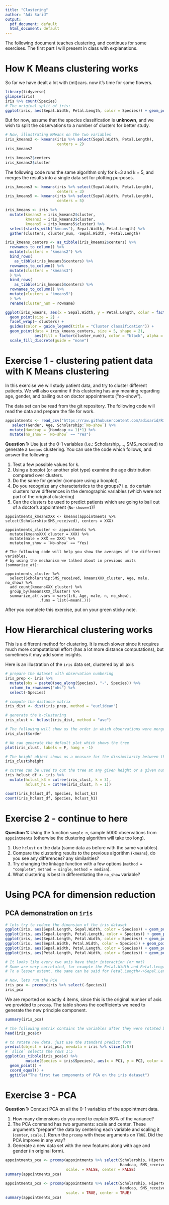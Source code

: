 ```yaml
---
title: "Clustering"
author: "Adi Sarid"
output:
  pdf_document: default
  html_document: default
---
```


The following document teaches clustering, and continues for some exercises. The first part I will present in class with explanations.

# How K Means clustering works

So far we have dealt a lot with (mt)cars. now it's time for some flowers.
```r
library(tidyverse)
glimpse(iris)
iris %>% count(Species)
# The original split of iris:
ggplot(iris, aes(Sepal.Width, Petal.Length, color = Species)) + geom_point()
```

But for now, assume that the species classification is **unknown**, and we wish to split the observations to a number of clusters for better study.

```r
# Now, illustrating KMeans on the two variables
iris_kmeans2 <- kmeans(iris %>% select(Sepal.Width, Petal.Length),
                       centers = 2)
iris_kmeans2

iris_kmeans2$centers
iris_kmeans2$cluster
```

The following code runs the same algorithm only for k=3 and k = 5, and merges the results into a single data set for plotting purposes.

```r
iris_kmeans3 <- kmeans(iris %>% select(Sepal.Width, Petal.Length),
                       centers = 3)
iris_kmeans5 <- kmeans(iris %>% select(Sepal.Width, Petal.Length),
                       centers = 5)

iris_kmeans <- iris %>%
  mutate(kmeans2 = iris_kmeans2$cluster,
         kmeans3 = iris_kmeans3$cluster,
         kmeans5 = iris_kmeans5$cluster) %>%
  select(starts_with("kmeans"), Sepal.Width, Petal.Length) %>%
  gather(clusters, cluster_num, -Sepal.Width, -Petal.Length)

iris_kmeans_centers <- as_tibble(iris_kmeans2$centers) %>%
  rownames_to_column() %>%
  mutate(clusters = "kmeans2") %>%
  bind_rows(
    as_tibble(iris_kmeans3$centers) %>%
  rownames_to_column() %>%
  mutate(clusters = "kmeans3")
  ) %>%
  bind_rows(
    as_tibble(iris_kmeans5$centers) %>%
  rownames_to_column() %>%
  mutate(clusters = "kmeans5")
  ) %>%
  rename(cluster_num = rowname)

ggplot(iris_kmeans, aes(x = Sepal.Width, y = Petal.Length, color = factor(cluster_num))) +
  geom_point(size = 2) +
  facet_wrap(~ clusters) + 
  guides(color = guide_legend(title = "Cluster classification")) + 
  geom_point(data = iris_kmeans_centers, size = 5, shape = 21, 
             aes(fill = factor(cluster_num)), color = "black", alpha = 0.5) + 
  scale_fill_discrete(guide = "none")
```

# Exercise 1 - clustering patient data with K Means clustering

In this exercise we will study patient data, and try to cluster different patients. We will also examine if this clustering has any meaning regarding age, gender, and bailing out on doctor appointments ("no-show").

The data set can be read from the git repository. The following code will read the data and prepare the file for work.

```r
appointments <- read_csv("https://raw.githubusercontent.com/adisarid/Riskified_training/master/datasets/Medical_Appointments_No_Shows_KaggleV2-May-2016.csv") %>% 
   select(Gender, Age, Scholarship:`No-show`) %>% 
  mutate(Handcap = (Handcap >= 1)*1) %>% 
  mutate(no_show = `No-show` == "Yes")
```

**Question 1:** Use just the 0-1 variables (i.e.: Scholarship,..., SMS_received) to generate a `kmeans` clustering. You can use the code which follows, and answer the following:

   1. Test a few possible values for k.
   2. Using a boxplot (or another plot type) examine the age distribution compared over clusters.
   3. Do the same for gender (compare using a boxplot).
   4. Do you recognize any characteristics to the groups? i.e. do certain clusters have differences in the demographic variables (which were not part of the original clustering)
   5. Can the clusters be used to predict patients which are going to bail out of a doctor's appointment (`No-show==1`)?

```
appointments_kmeansXXX <- kmeans(appointments %>% select(Scholarship:SMS_received), centers = XXX)

appointments_cluster <- appointments %>%
  mutate(kmeansXXX_cluster = XXX) %>%
  mutate(male = XXX == XXX) %>% 
  mutate(no_show = `No-show` == "Yes)

# The following code will help you show the averages of the different variables,
# by using the mechanism we talked about in previous units (summarize_at):

appointments_cluster %>%
  select(Scholarship:SMS_received, kmeansXXX_cluster, Age, male, no_show) %>%
  add_count(kmeansXXX_cluster) %>%
  group_by(kmeansXXX_cluster) %>%
  summarize_at(.vars = vars(1:6, Age, male, n, no_show), 
               .funs = list(~mean(.)))
```

After you complete this exercise, put on your green sticky note.

# How Hierarchical clustering works

This is a different method for clustering. It is much slower since it requires much more computational effort (has a lot more distance computations), but sometimes it may add some insights.

Here is an illustration of the `iris` data set, clustered by all axis

```r
# prepare the dataset with observation numbering
iris_prep <- iris %>% 
  mutate(obs = paste0(seq_along(Species), "-", Species)) %>%
  column_to_rownames("obs") %>%
  select(-Species)

# compute the distance matrix
iris_dist <- dist(iris_prep, method = "euclidean")

# generate the h-clustering
iris_clust <- hclust(iris_dist, method = "ave")

# The following will show us the order in which observations were merged:
iris_clust$order

# We can generate the default plot which shows the tree
plot(iris_clust, labels = F, hang = -1)

# The height object shows us a measure for the dissimilarity between the merged clusters
iris_clust$height

# cutree can be used to cut the tree at any given height or a given number of classes
iris_hclust_df <- iris %>% 
  mutate(hclust_k3 = cutree(iris_clust, k = 3),
         hclust_h1 = cutree(iris_clust, h = 1))

count(iris_hclust_df, Species, hclust_k3)
count(iris_hclust_df, Species, hclust_h1)

```

# Exercise 2 - continue to here

**Question 1:** Using the function `sample_n`, sample 5000 observations from `appointments` (otherwise the clustering algorithm will take too long).

   1. Use `hclust` on the data (same data as before with the same variables). 
   2. Compare the clustering results to the previous algorithm (`kmeans`), do you see any differences? any similarities?
   3. Try changing the linkage function with a few options (`method = "complete"`, `method = single`, `method = median`).
   4. What clustering is best in differentiating the `no_show` variable?
   
# Using PCA for dimension reduction

## PCA demonstration on `iris`

```r
# lets try to reduce the dimension of the iris dataset
ggplot(iris, aes(Sepal.Length, Sepal.Width, color = Species)) + geom_point()
ggplot(iris, aes(Sepal.Length, Petal.Length, color = Species)) + geom_point()
ggplot(iris, aes(Sepal.Length, Petal.Width, color = Species)) + geom_point()
ggplot(iris, aes(Sepal.Width, Petal.Width, color = Species)) + geom_point()
ggplot(iris, aes(Sepal.Width, Petal.Length, color = Species)) + geom_point()
ggplot(iris, aes(Petal.Length, Petal.Width, color = Species)) + geom_point()

# It looks like every two axis have their interaction (or not)
# Some are very correlated, for example the Petal.Width and Petal.Length seem to have a very strong linear relationship.
# To a lesser extent, the same can be said for Petal.Length<->Sepal.Length, and Petal.Width<->Sepal.Length

# Now, lets run the PCA
iris_pca <- prcomp(iris %>% select(-Species))
iris_pca
```

We are reported on exactly 4 items, since this is the original number of axis we provided to `prcomp`. The table shows the coefficients we need to generate the new principle component.

```r
summary(iris_pca)

# the following matrix contains the variables after they were rotated by the PCA
head(iris_pca$x)

# to rotate new data, just use the standard predict form
predict(object = iris_pca, newdata = iris %>% slice(1:5))
# `slice` selects the rows 1:5
ggplot(as_tibble(iris_pca$x) %>%
         mutate(Species = iris$Species), aes(x = PC1, y = PC2, color = Species)) + 
  geom_point() + 
  coord_equal() + 
  ggtitle("The first two components of PCA on the iris dataset")

```

# Exercise 3 - PCA

**Question 1:** Conduct PCA on all the 0-1 variables of the appointment data.

   1. How many dimensions do you need to explain $80\%$ of the variance?
   2. The PCA command has two arguments: scale and center. These arguments "prepare" the data by centering each variable and scaling it (`center`, `scale.`). Rerun the `prcomp` with these arguments on `TRUE`. Did the PCA improve in any way?
   2. Generate a new data set with the new features along with age and gender (in original form).

```r

appointments_pca <- prcomp(appointments %>% select(Scholarship, Hipertension, Diabetes, Alcoholism,
                                                   Handcap, SMS_received),
                           scale. = FALSE, center = FALSE)
summary(appointments_pca)

appointments_pca <- prcomp(appointments %>% select(Scholarship, Hipertension, Diabetes, Alcoholism,
                                                   Handcap, SMS_received),
                           scale. = TRUE, center = TRUE)
summary(appointments_pca)
```